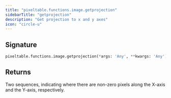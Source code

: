 ```yaml
---
title: "pixeltable.functions.image.getprojection"
sidebarTitle: "getprojection"
description: "Get projection to x and y axes"
icon: "circle-u"
---
```

## Signature

```python
pixeltable.functions.image.getprojection(*args: 'Any', **kwargs: 'Any') -> "'exprs.FunctionCall'"
```

## Returns

<ResponseField name="return" type="any" required>
  Two sequences, indicating where there are non-zero pixels along the X-axis and the Y-axis, respectively.


</ResponseField>

